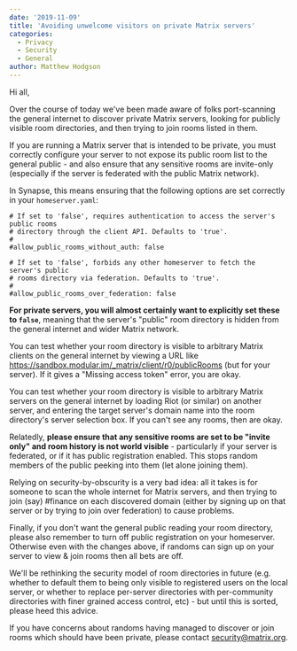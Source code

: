 ```yaml
---
date: '2019-11-09'
title: 'Avoiding unwelcome visitors on private Matrix servers'
categories:
  - Privacy
  - Security
  - General
author: Matthew Hodgson
---
```


Hi all,

Over the course of today we've been made aware of folks port-scanning the
general internet to discover private Matrix servers, looking for publicly
visible room directories, and then trying to join rooms listed in them.

If you are running a Matrix server that is intended to be private, you must correctly
configure your server to not expose its public room list to the general public -
and also ensure that any sensitive rooms are invite-only (especially if the
server is federated with the public Matrix network).

In Synapse, this means ensuring that the following options are set correctly in
your `homeserver.yaml`:

```
# If set to 'false', requires authentication to access the server's public rooms
# directory through the client API. Defaults to 'true'.
#
#allow_public_rooms_without_auth: false

# If set to 'false', forbids any other homeserver to fetch the server's public
# rooms directory via federation. Defaults to 'true'.
#
#allow_public_rooms_over_federation: false
```

**For private servers, you will almost certainly want to explicitly set these to
`false`**, meaning that the server's "public" room directory is hidden from the
general internet and wider Matrix network.

You can test whether your room directory is visible to arbitrary Matrix clients
on the general internet by viewing a URL like
https://sandbox.modular.im/_matrix/client/r0/publicRooms (but for your server). 
If it gives a "Missing access token" error, you are okay.

You can test whether your room directory is visible to arbitrary Matrix servers
on the general internet by loading Riot (or similar) on another server, and
entering the target server's domain name into the room directory's server
selection box.  If you can't see any rooms, then are okay.

Relatedly, **please ensure that any sensitive rooms are set to be "invite only"
and room history is not world visible** - particularly if your server is
federated, or if it has public registration enabled.  This stops random
members of the public peeking into them (let alone joining them).

Relying on security-by-obscurity is a very bad idea: all it takes is for someone
to scan the whole internet for Matrix servers, and then trying to join (say)
#finance on each discovered domain (either by signing up on that
server or by trying to join over federation) to cause problems.

Finally, if you don't want the general public reading your room directory,
please also remember to turn off public registration on your homeserver.
Otherwise even with the changes above, if randoms can sign up on your server
to view & join rooms then all bets are off.

We'll be rethinking the security model of room directories in future (e.g.
whether to default them to being only visible to registered users on the local
server, or whether to replace per-server directories with per-community
directories with finer grained access control, etc) - but until this is sorted,
please heed this advice.

If you have concerns about randoms having managed to discover or join rooms
which should have been private, please contact security@matrix.org.


